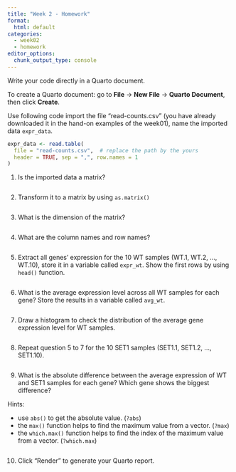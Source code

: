 ```yaml
---
title: "Week 2 - Homework"
format: 
  html: default
categories: 
  - week02
  - homework
editor_options: 
  chunk_output_type: console
---
```


Write your code directly in a Quarto document.

To create a Quarto document: go to **File** -> **New File** -> **Quarto Document**, then click **Create**.

Use following code import the file "read-counts.csv" 
(you have already downloaded it in the hand-on examples of the week01),
name the imported data `expr_data`.

```r
expr_data <- read.table(
  file = "read-counts.csv",  # replace the path by the yours
  header = TRUE, sep = ",", row.names = 1
)
```

1. Is the imported data a matrix?

```r

```

2. Transform it to a matrix by using `as.matrix()`

```r

```

3. What is the dimension of the matrix?

```r

```

4. What are the column names and row names?

```r

```


5. Extract all genes' expression for the 10 WT samples (WT.1, WT.2, ..., WT.10), store it in a variable called `expr_wt`.
Show the first rows by using `head()` function.

```r

```

6. What is the average expression level across all WT samples for each gene? Store the results in a variable called `avg_wt`.

```r

```

7. Draw a histogram to check the distribution of the average gene expression level for WT samples.

```r

```

8. Repeat question 5 to 7 for the 10 SET1 samples (SET1.1, SET1.2, ..., SET1.10).

```r

```

9. What is the absolute difference between the average expression of WT and SET1 samples for each gene? 
Which gene shows the biggest difference?

Hints:

- use `abs()` to get the absolute value. (`?abs`)
- the `max()` function helps to find the maximum value from a vector. (`?max`)
- the `which.max()` function helps to find the index of the maximum value from a vector. (`?which.max`)

```r

```


10. Click "Render" to generate your Quarto report.

